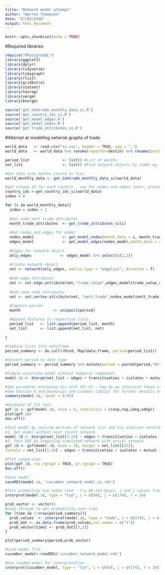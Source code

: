 ```yaml
---
title: "Network model attempt"
author: "Warren Thompson"
date: "27/03/2018"
output: html_document
---
```


```r
knitr::opts_chunk$set(echo = TRUE)
```

#Required libraries
```r
require("RPostgreSQL")
library(ggplot2)
library(dplyr)
library(tidyverse)
library(tidygraph)
library(rlist)
library(gridExtra)
library(statnet)
library(texreg)
library(xergm)
library(btergm)
```

```r
source('get_Comtrade_monthly_data_si.R')
source('get_country_ids_si.R')
source('get_model_edges.R')
source('get_model_nodes.R')
source('get_trade_attributes_si.R')
```

#Attempt at modelling netwrok graphs of trade
```r
world_data   <- read.csv("si.csv", header = TRUE, sep = ",")
world_data   <- world_data %>% rename(reporter=destin) %>% rename(partner=origin)

period_list               <- list() #List of months
net_list                  <- list() #Find network objects by index eg. net_list[[24]]

#Get data into months stored in list
world_monthly_data <- get_Comtrade_monthly_data_si(world_data)

#get unique ID for each country - use for nodes and edges later, prevent renaming of country with different ID each time loop runs
country_ids <-get_country_ids_si(world_data)
index = 0

for (i in world_monthly_data){
  index = index + 1
  
  #Get some nett trade attributes 
  month_trade_attributes  <- get_trade_attributes_si(i)
  
  #Get nodes and edges for model
  nodes_model             <- get_model_nodes(month_data = i, month_trade_attributes,country_ids)
  edges_model             <- get_model_edges(nodes_model,month_data = i)
  
  #Edges for network object
  only_edges             <- edges_model %>% select(c(2,1))
  
  #Create network object
  net <- network(only_edges, matrix.type = "edgelist", directed = T)
  
  #Add edge attributes
  net <- set.edge.attribute(net,"trade_value",edges_model$trade_value_usd)
  
  #Add some node attributes 
  net <- set.vertex.attribute(net, "nett_trade",nodes_model$nett_trade)
  
  #Capture period
  month               <- unique(i$period)

  #Append features to respective lists
  period_list   <- list.append(period_list, month)
  net_list      <- list.append(net_list, net)
  
}

#Combine lists into dataframe
period_summary <- do.call(rbind, Map(data.frame, period=period_list))

#Convert period to date type
period_summary <- period_summary %>% mutate(period = paste0(period,"01")) %>% mutate(period = as.Date(period, "%Y%m%d"))

#Simple covariate model without temperal component
model.1c <- btergm(net_list ~ edges + transitiveties + isolates + mutual + odegree1.5 + idegree1.5, R = 50, parallel = "snow",  ncpus = 2)

#See parameter estimates etc with 95% CI - how do we interpret these values?
#See Section 6 and Desmarais and Cranmer (2012a) for further details on interpretation of ERGMs and TERGMs.
summary(model.1c, level = 0.95)

#Goodness of fit test
gof.1c <- gof(model.1c, nsim = 5, statistics = c(esp,nsp,ideg,odeg))
plot(gof.1c)
dev.off()

#Test model by secting portion of network list and try simulate netwrok and compare to actual to test model. For this dataset there are 25 months worth of data.  
#1. Get model without most recent network
model.1d <- btergm(net_list[1:24] ~ edges + transitiveties + isolates + mutual + odegree1.5 + idegree1.5, R = 50, parallel = "snow",  ncpus = 3)
#2. Test GOF by comparing simulated network with actual network
gof.1d <- gof(model.1d, nsim = 10, target = net_list[[25]], 
formula = net_list[1:24] ~ edges + transitiveties + isolates + mutual + odegree1.5 + idegree1.5, coef = coef(model.1d),statistics = c(esp,nsp,ideg,odeg))

#Plot comparison
plot(gof.1d, roc.rgraph = TRUE, pr.rgraph = TRUE)
dev.off()

#Save model
saveRDS(model.1c, "cucumber_network_model_si.rds")

#Test probbility two nodes tied - try UK and Spain. i and j values from country_ids
interpret(model.1c, type = "tie", i = c(94), j = c(174), t = 24)

prob_vector <- vector()
#Loop through to get probability over time
for (time in 1:nrow(period_summary)){
  prob_values  <- interpret(model.1c, type = "node", i = c(174), j = c(193,33), t = time)
  prob_dat <- as.data.frame(prob_values,col.names = c("1"))
  prob_vector[time] <- prob_dat[[3,1]]
}

plot(period_summary$period,prob_vector)

#Load model file
cucumber_model<-readRDS('cucumber_network_model.rds')

#Use loaded model for interpretation
interpret(cucumber_model, type = "tie", i = c(94), j = c(174), t = 24)

```
